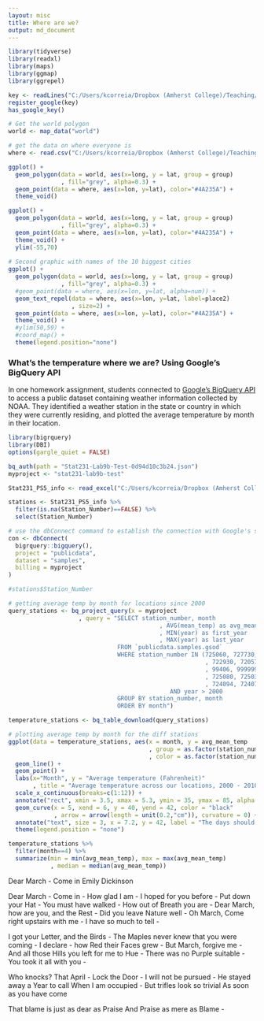 ```yaml
---
layout: misc
title: Where are we?
output: md_document
---
```


```r
library(tidyverse)
library(readxl)
library(maps)
library(ggmap)
library(ggrepel)

key <- readLines("C:/Users/kcorreia/Dropbox (Amherst College)/Teaching/Spring 2020/Stat231/R Labs/apikey.txt")
register_google(key)
has_google_key()
```


```r
# Get the world polygon
world <- map_data("world")

# get the data on where everyone is
where <- read.csv("C:/Users/kcorreia/Dropbox (Amherst College)/Teaching/Spring 2020/Stat231/Calendar Project/where.csv")

ggplot() +
  geom_polygon(data = world, aes(x=long, y = lat, group = group)
               , fill="grey", alpha=0.3) +
  geom_point(data = where, aes(x=lon, y=lat), color="#4A235A") +
  theme_void() 

ggplot() +
  geom_polygon(data = world, aes(x=long, y = lat, group = group)
               , fill="grey", alpha=0.3) +
  geom_point(data = where, aes(x=lon, y=lat), color="#4A235A") +
  theme_void() + 
  ylim(-55,70) 
 
# Second graphic with names of the 10 biggest cities
ggplot() +
  geom_polygon(data = world, aes(x=long, y = lat, group = group)
               , fill="grey", alpha=0.3) +
  #geom_point(data = where, aes(x=lon, y=lat, alpha=num)) +
  geom_text_repel(data = where, aes(x=lon, y=lat, label=place2)
                  , size=2) +
  geom_point(data = where, aes(x=lon, y=lat), color="#4A235A") +
  theme_void() + 
  #ylim(50,59) + 
  #coord_map() +
  theme(legend.position="none")
```


### What's the temperature where we are?  Using Google's BigQuery API

In one homework assignment, students connected to [Google's BigQuery API](https://cloud.google.com/bigquery/public-data "BigQuery Public Data") to access a public dataset containing weather information collected by NOAA.  They identified a weather station in the state or country in which they were currently residing, and plotted the average temperature by month in their location.

```r
library(bigrquery)  
library(DBI)
options(gargle_quiet = FALSE)

bq_auth(path = "Stat231-Lab9b-Test-0d94d10c3b24.json")  
myproject <- "stat231-lab9b-test" 

Stat231_PS5_info <- read_excel("C:/Users/kcorreia/Dropbox (Amherst College)/Teaching/Spring 2020/Stat231/Calendar Project/Stat231_PS5_info.xlsx") 

stations <- Stat231_PS5_info %>%
  filter(is.na(Station_Number)==FALSE) %>%
  select(Station_Number)

# use the dbConnect command to establish the connection with Google's sample datasets
con <- dbConnect( 
  bigrquery::bigquery(),
  project = "publicdata",
  dataset = "samples",
  billing = myproject
)

#stations$Station_Number

# getting average temp by month for locations since 2000
query_stations <- bq_project_query(x = myproject
                    , query = "SELECT station_number, month
                                           , AVG(mean_temp) as avg_mean_temp
                                           , MIN(year) as first_year
                                           , MAX(year) as last_year
                               FROM `publicdata.samples.gsod` 
                               WHERE station_number IN (725060, 727730, 744910, 725033
                                                        , 722930, 720576, 994046, 744104
                                                        , 99406, 999999, 745090, 994046 
                                                        , 725080, 725035, 637410, 722789
                                                        , 724094, 724077, 997290, 726986)
                                              AND year > 2000
                               GROUP BY station_number, month
                               ORDER BY month")   

temperature_stations <- bq_table_download(query_stations)

# plotting average temp by month for the diff stations
ggplot(data = temperature_stations, aes(x = month, y = avg_mean_temp
                                        , group = as.factor(station_number)
                                        , color = as.factor(station_number))) +
  geom_line() + 
  geom_point() +
  labs(x="Month", y = "Average temperature (Fahrenheit)"
       , title = "Average temperature across our locations, 2000 - 2010") +
  scale_x_continuous(breaks=c(1:12)) +
  annotate("rect", xmin = 3.5, xmax = 5.3, ymin = 35, ymax = 85, alpha = .2) +
  geom_curve(x = 5, xend = 6, y = 40, yend = 42, color = "black"
             , arrow = arrow(length = unit(0.2,"cm")), curvature = 0) +
  annotate("text", size = 3, x = 7.2, y = 42, label = "The days should be \n getting warmer for most \n of us!") +
  theme(legend.position = "none")
```

```r
temperature_stations %>% 
  filter(month==4) %>% 
  summarize(min = min(avg_mean_temp), max = max(avg_mean_temp)
            , median = median(avg_mean_temp))
```


Dear March - Come in 
Emily Dickinson

Dear March - Come in -
How glad I am -
I hoped for you before -
Put down your Hat -
You must have walked -
How out of Breath you are -
Dear March, how are you, and the Rest -
Did you leave Nature well -
Oh March, Come right upstairs with me -
I have so much to tell -

I got your Letter, and the Birds -
The Maples never knew that you were coming -
I declare - how Red their Faces grew -
But March, forgive me -
And all those Hills you left for me to Hue -
There was no Purple suitable -
You took it all with you -

Who knocks? That April -
Lock the Door -
I will not be pursued -
He stayed away a Year to call
When I am occupied -
But trifles look so trivial
As soon as you have come

That blame is just as dear as Praise
And Praise as mere as Blame -